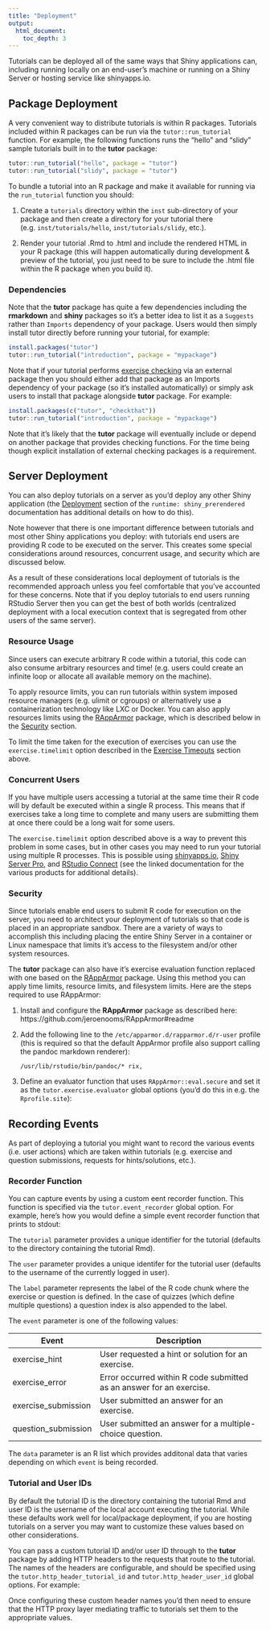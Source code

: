 ```yaml
---
title: "Deployment"
output: 
  html_document:
    toc_depth: 3
---
```


Tutorials can be deployed all of the same ways that Shiny applications can, including running locally on an end-user's machine or running on a Shiny Server or hosting service like shinyapps.io. 

## Package Deployment

A very convenient way to distribute tutorials is within R packages. Tutorials included within R packages can be run via the `tutor::run_tutorial` function. For example, the following functions runs the "hello" and "slidy" sample tutorials built in to the **tutor** package:

```r
tutor::run_tutorial("hello", package = "tutor")
tutor::run_tutorial("slidy", package = "tutor")
```

To bundle a tutorial into an R package and make it available for running via the `run_tutorial` function you should:

1. Create a `tutorials` directory within the `inst` sub-directory of your package and then create a directory for your tutorial there (e.g. `inst/tutorials/hello`, `inst/tutorials/slidy`, etc.).

2. Render your tutorial .Rmd to .html and include the rendered HTML in your R package (this will happen automatically during development & preview of the tutorial, you just need to be sure to include the .html file within the R package when you build it).

### Dependencies

Note that the **tutor** package has quite a few dependencies including the **rmarkdown** and **shiny** packages so it's a better idea to list it as a `Suggests` rather than `Imports` dependency of your package. Users would then simply install tutor directly before running your tutorial, for example:

```r
install.packages("tutor")
tutor::run_tutorial("introduction", package = "mypackage")
```

Note that if your tutorial performs [exercise checking](exercises.html#checking-exercises) via an external package then you should either add that package as an Imports dependency of your package (so it's installed automatically) or simply ask users to install that package alongside **tutor** package. For example:

```r
install.packages(c("tutor", "checkthat"))
tutor::run_tutorial("introduction", package = "mypackage")
```

Note that it's likely that the **tutor** package will eventually include or depend on another package that provides checking functions. For the time being though explicit installation of external checking packages is a requirement.

## Server Deployment

You can also deploy tutorials on a server as you'd deploy any other Shiny application (the [Deployment](http://rmarkdown.rstudio.com/authoring_shiny_prerendered.html#deployment) section of the `runtime: shiny_prerendered` documentation has additional details on how to do this).

Note however that there is one important difference between tutorials and most other Shiny applications you deploy: with tutorials end users are providing R code to be executed on the server. This creates some special considerations around resources, concurrent usage, and security which are discussed below. 

As a result of these considerations local deployment of tutorials is the recommended approach unless you feel comfortable that you've accounted for these concerns. Note that if you deploy tutorials to end users running RStudio Server then you can get the best of both worlds (centralized deployment with a local execution context that is segregated from other users of the same server).

### Resource Usage

Since users can execute arbitrary R code within a tutorial, this code can also consume arbitrary resources and time! (e.g. users could create an infinite loop or allocate all available memory on the machine).

To apply resource limits, you can run tutorials within system imposed resource managers (e.g. ulimit or cgroups) or alternatively use a containerization technology like LXC or Docker. You can also apply resources limits using the [RAppArmor](https://cran.r-project.org/web/packages/RAppArmor/index.html) package, which is described below in the [Security](#Security) section.

To limit the time taken for the execution of exercises you can use the `exercise.timelimit` option described in the [Exercise Timeouts](#exercise-timeouts) section above.

### Concurrent Users

If you have multiple users accessing a tutorial at the same time their R code will by default be executed within a single R process. This means that if exercises take a long time to complete and many users are submitting them at once there could be a long wait for some users. 

The `exercise.timelimit` option described above is a way to prevent this problem in some cases, but in other cases you may need to run your tutorial using multiple R processes. This is possible using [shinyapps.io](http://docs.rstudio.com/shinyapps.io/applications.html#ApplicationInstances), [Shiny Server Pro](http://docs.rstudio.com/shiny-server/#utilization-scheduler), and [RStudio Connect](http://docs.rstudio.com/connect/admin/appendix-configuration.html#appendix-configuration-scheduler) (see the linked documentation for the various products for additional details).

### Security

Since tutorials enable end users to submit R code for execution on the server, you need to architect your deployment of tutorials so that code is placed in an appropriate sandbox. There are a variety of ways to accomplish this including placing the entire Shiny Server in a container or Linux namespace that limits it's access to the filesystem and/or other system resources.

The **tutor** package can also have it's exercise evaluation function replaced with one based on the [RAppArmor](https://cran.r-project.org/web/packages/RAppArmor/index.html) package. Using this method you can apply time limits, resource limits, and filesystem limits. Here are the steps required to use RAppArmor:

1. Install and configure the **RAppArmor** package as described here: https://github.com/jeroenooms/RAppArmor#readme

2. Add the following line to the `/etc/apparmor.d/rapparmor.d/r-user` profile (this is required so that the default AppArmor profile also support calling the pandoc markdown renderer):

    ```
    /usr/lib/rstudio/bin/pandoc/* rix,
    ```

3. Define an evaluator function that uses `RAppArmor::eval.secure` and set it as the `tutor.exercise.evaluator` global options (you'd do this in e.g. the `Rprofile.site`):

    <div id="exerciseevaluator"></div>
    <script type="text/javascript">loadSnippet('exerciseevaluator')</script>

## Recording Events

As part of deploying a tutorial you might want to record the various events (i.e. user actions) which are taken within tutorials (e.g. exercise and question submissions, requests for hints/solutions, etc.). 

### Recorder Function

You can capture events by using a custom eent recorder function. This function is specified via the `tutor.event_recorder` global option. For example, here's how you would define a simple event recorder function that prints to stdout:

<div id="tutorrecorder"></div>
<script type="text/javascript">loadSnippet('tutorrecorder')</script>

The `tutorial` parameter provides a unique identifier for the tutorial (defaults to the directory containing the tutorial Rmd).

The `user` parameter provides a unique identifer for the tutorial user (defaults to the username of the currently logged in user).

The `label` parameter represents the label of the R code chunk where the exercise or question is defined. In the case of quizzes (which define multiple questions) a question index is also appended to the label.

The `event` parameter is one of the following values:

<table>
<thead>
<tr class="header">
<th>Event</th>
<th>Description</th>
</tr>
</thead>
<tbody>
<tr class="odd">
<td>exercise_hint</td>
<td>User requested a hint or solution for an exercise.</td>
</tr>
<tr class="even">
<td>exercise_error</td>
<td>Error occurred within R code submitted as an answer for an exercise.</td>
</tr>
<tr class="add">
<td>exercise_submission</td>
<td>User submitted an answer for an exercise.</td>
</tr>
<tr class="even">
<td>question_submission</td>
<td>User submitted an answer for a multiple-choice question.</td>
</tr>
</tbody>
</table>

The `data` parameter is an R list which provides additonal data that varies depending on which `event` is being recorded.

### Tutorial and User IDs

By default the tutorial ID is the directory containing the tutorial Rmd and user ID is the username of the local account executing the tutorial. While these defaults work well for local/package deployment, if you are hosting tutorials on a server you may want to customize these values based on other considerations.

You can pass a custom tutorial ID and/or user ID through to the **tutor** package by adding HTTP headers to the requests that route to the tutorial. The names of the headers are configurable, and should be specified using the `tutor.http_header_tutorial_id` and `tutor.http_header_user_id` global options. For example:

<div id="tutorids"></div>
<script type="text/javascript">loadSnippet('tutorids')</script>

Once configuring these custom header names you'd then need to ensure that the HTTP proxy layer mediating traffic to tutorials set them to the appropriate values.









